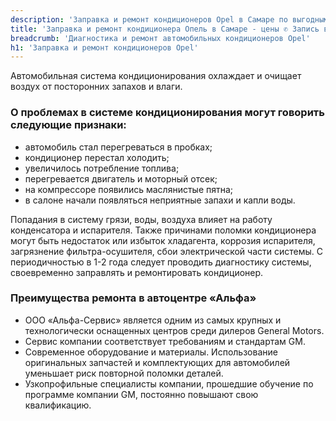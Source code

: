 ```yaml
---
description: 'Заправка и ремонт кондиционеров Opel в Самаре по выгодным ценам в сертифицированном сервисе Опель.'
title: 'Заправка и ремонт кондиционера Опель в Самаре - цены ✆ Запись в сервис'
breadcrumb: 'Диагностика и ремонт автомобильных кондиционеров Opel'
h1: 'Заправка и ремонт кондиционеров Opel'
---
```

<p>Автомобильная система кондиционирования охлаждает и очищает воздух от посторонних запахов и влаги.</p>
<h3>О проблемах в системе кондиционирования могут говорить следующие признаки:</h3>
<ul>
	<li>автомобиль стал перегреваться в пробках;</li>
	<li>кондиционер перестал холодить;</li>
	<li>увеличилось потребление топлива;</li>
	<li>перегревается двигатель и моторный отсек;</li>
	<li>на компрессоре появились маслянистые пятна;</li>
	<li>в салоне начали появляться неприятные запахи и капли воды.</li>
</ul>
<p>
	 Попадания в систему грязи, воды, воздуха влияет на работу конденсатора и испарителя. Также причинами поломки кондиционера могут быть недостаток или избыток хладагента, коррозия испарителя, загрязнение фильтра-осушителя, сбои электрической части системы. С периодичностью в 1-2 года следует проводить диагностику системы, своевременно заправлять и ремонтировать кондиционер.
</p>
<h3>Преимущества ремонта в автоцентре «Альфа»</h3>
<ul>
	<li>ООО «Альфа-Сервис» является одним из самых крупных и технологически оснащенных центров среди дилеров General Motors.</li>
	<li>Сервис компании соответствует требованиям и стандартам GM.</li>
	<li>Современное оборудование и материалы. Использование оригинальных запчастей и комплектующих для автомобилей уменьшает риск повторной поломки деталей.</li>
	<li>Узкопрофильные специалисты компании, прошедшие обучение по программе компании GM, постоянно повышают свою квалификацию. </li>
</ul>